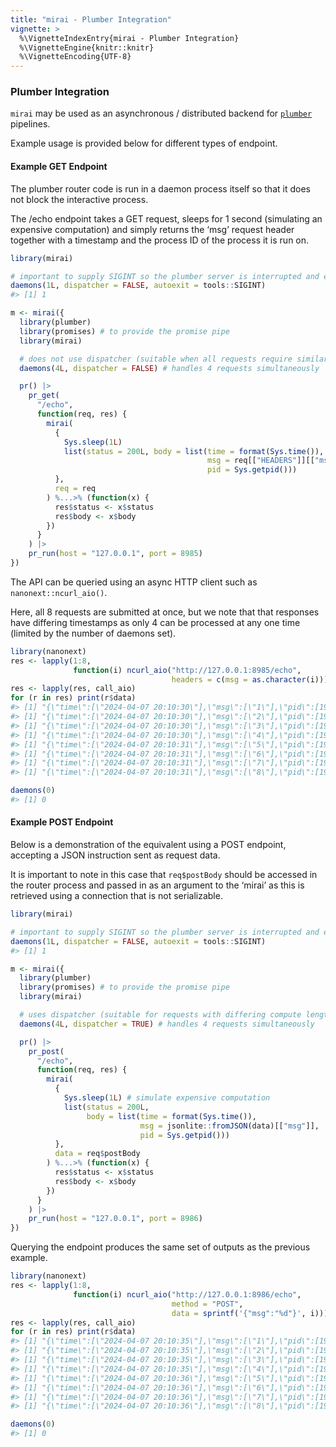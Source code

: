 ```yaml
---
title: "mirai - Plumber Integration"
vignette: >
  %\VignetteIndexEntry{mirai - Plumber Integration}
  %\VignetteEngine{knitr::knitr}
  %\VignetteEncoding{UTF-8}
---
```



### Plumber Integration

`mirai` may be used as an asynchronous / distributed backend for [`plumber`](https://www.rplumber.io/) pipelines.

Example usage is provided below for different types of endpoint.

#### Example GET Endpoint

The plumber router code is run in a daemon process itself so that it does not block the interactive process.

The /echo endpoint takes a GET request, sleeps for 1 second (simulating an expensive computation) and simply returns the 'msg' request header together with a timestamp and the process ID of the process it is run on.

```r
library(mirai)

# important to supply SIGINT so the plumber server is interrupted and exits cleanly when torn down
daemons(1L, dispatcher = FALSE, autoexit = tools::SIGINT)
#> [1] 1

m <- mirai({
  library(plumber)
  library(promises) # to provide the promise pipe
  library(mirai)

  # does not use dispatcher (suitable when all requests require similar compute)
  daemons(4L, dispatcher = FALSE) # handles 4 requests simultaneously

  pr() |>
    pr_get(
      "/echo",
      function(req, res) {
        mirai(
          {
            Sys.sleep(1L)
            list(status = 200L, body = list(time = format(Sys.time()),
                                            msg = req[["HEADERS"]][["msg"]],
                                            pid = Sys.getpid()))
          },
          req = req
        ) %...>% (function(x) {
          res$status <- x$status
          res$body <- x$body
        })
      }
    ) |>
    pr_run(host = "127.0.0.1", port = 8985)
})
```

The API can be queried using an async HTTP client such as `nanonext::ncurl_aio()`.

Here, all 8 requests are submitted at once, but we note that that responses have differing timestamps as only 4 can be processed at any one time (limited by the number of daemons set).

```r
library(nanonext)
res <- lapply(1:8,
              function(i) ncurl_aio("http://127.0.0.1:8985/echo",
                                    headers = c(msg = as.character(i))))
res <- lapply(res, call_aio)
for (r in res) print(r$data)
#> [1] "{\"time\":[\"2024-04-07 20:10:30\"],\"msg\":[\"1\"],\"pid\":[19652]}"
#> [1] "{\"time\":[\"2024-04-07 20:10:30\"],\"msg\":[\"2\"],\"pid\":[19657]}"
#> [1] "{\"time\":[\"2024-04-07 20:10:30\"],\"msg\":[\"3\"],\"pid\":[19660]}"
#> [1] "{\"time\":[\"2024-04-07 20:10:30\"],\"msg\":[\"4\"],\"pid\":[19654]}"
#> [1] "{\"time\":[\"2024-04-07 20:10:31\"],\"msg\":[\"5\"],\"pid\":[19652]}"
#> [1] "{\"time\":[\"2024-04-07 20:10:31\"],\"msg\":[\"6\"],\"pid\":[19657]}"
#> [1] "{\"time\":[\"2024-04-07 20:10:31\"],\"msg\":[\"7\"],\"pid\":[19660]}"
#> [1] "{\"time\":[\"2024-04-07 20:10:31\"],\"msg\":[\"8\"],\"pid\":[19654]}"

daemons(0)
#> [1] 0
```

#### Example POST Endpoint

Below is a demonstration of the equivalent using a POST endpoint, accepting a JSON instruction sent as request data.

It is important to note in this case that `req$postBody` should be accessed in the router process and passed in as an argument to the 'mirai' as this is retrieved using a connection that is not serializable.

```r
library(mirai)

# important to supply SIGINT so the plumber server is interrupted and exits cleanly when torn down
daemons(1L, dispatcher = FALSE, autoexit = tools::SIGINT)
#> [1] 1

m <- mirai({
  library(plumber)
  library(promises) # to provide the promise pipe
  library(mirai)

  # uses dispatcher (suitable for requests with differing compute lengths)
  daemons(4L, dispatcher = TRUE) # handles 4 requests simultaneously

  pr() |>
    pr_post(
      "/echo",
      function(req, res) {
        mirai(
          {
            Sys.sleep(1L) # simulate expensive computation
            list(status = 200L,
                 body = list(time = format(Sys.time()),
                             msg = jsonlite::fromJSON(data)[["msg"]],
                             pid = Sys.getpid()))
          },
          data = req$postBody
        ) %...>% (function(x) {
          res$status <- x$status
          res$body <- x$body
        })
      }
    ) |>
    pr_run(host = "127.0.0.1", port = 8986)
})
```

Querying the endpoint produces the same set of outputs as the previous example.

```r
library(nanonext)
res <- lapply(1:8,
              function(i) ncurl_aio("http://127.0.0.1:8986/echo",
                                    method = "POST",
                                    data = sprintf('{"msg":"%d"}', i)))
res <- lapply(res, call_aio)
for (r in res) print(r$data)
#> [1] "{\"time\":[\"2024-04-07 20:10:35\"],\"msg\":[\"1\"],\"pid\":[19931]}"
#> [1] "{\"time\":[\"2024-04-07 20:10:35\"],\"msg\":[\"2\"],\"pid\":[19937]}"
#> [1] "{\"time\":[\"2024-04-07 20:10:35\"],\"msg\":[\"3\"],\"pid\":[19929]}"
#> [1] "{\"time\":[\"2024-04-07 20:10:35\"],\"msg\":[\"4\"],\"pid\":[19934]}"
#> [1] "{\"time\":[\"2024-04-07 20:10:36\"],\"msg\":[\"5\"],\"pid\":[19929]}"
#> [1] "{\"time\":[\"2024-04-07 20:10:36\"],\"msg\":[\"6\"],\"pid\":[19931]}"
#> [1] "{\"time\":[\"2024-04-07 20:10:36\"],\"msg\":[\"7\"],\"pid\":[19937]}"
#> [1] "{\"time\":[\"2024-04-07 20:10:36\"],\"msg\":[\"8\"],\"pid\":[19934]}"

daemons(0)
#> [1] 0
```
